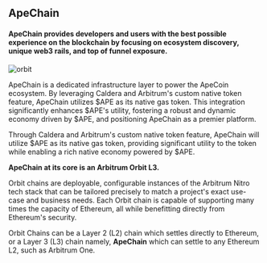 
## ApeChain

#### ApeChain provides developers and users with the best possible experience on the blockchain by focusing on ecosystem discovery, unique web3 rails, and top of funnel exposure.

![orbit](../images/ape_sky.png)



ApeChain is a dedicated infrastructure layer to power the ApeCoin ecosystem.
By leveraging Caldera and Arbitrum's custom native token feature, ApeChain utilizes $APE as its native gas token. This integration significantly enhances $APE's utility, fostering a robust and dynamic economy driven by $APE, and positioning ApeChain as a premier platform.


Through Caldera and Arbitrum's custom native token feature, ApeChain will utilize $APE as its native gas token, providing significant utility to the token while enabling a rich native economy powered by $APE.

**ApeChain at its core is an Arbitrum Orbit L3.**

Orbit chains are deployable, configurable instances of the Arbitrum Nitro tech stack that can be tailored precisely to match a project's exact use-case and business needs.
Each Orbit chain is capable of supporting many times the capacity of Ethereum, all while benefitting directly from Ethereum's security.

Orbit Chains can be a Layer 2 (L2) chain which settles directly to Ethereum, or a Layer 3 (L3) chain namely, **ApeChain** which can settle to any Ethereum L2, such as Arbitrum One.